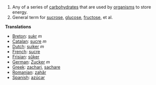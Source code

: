 #Any of a series of [[carbohydrate]]s that are used by [[organism]]s to store energy.
#General term for [[sucrose]], [[glucose]], [[fructose]], et al.

'''Translations'''

*[[Breton]]: [[sukr]] ''m''
*[[Catalan]]: [[sucre]] ''m''
*[[Dutch]]: [[suiker]] ''m''
*[[French]]: [[sucre]]
*[[Frisian]]: [[sûker]]
*[[German]]: [[Zucker]] ''m''
*[[Greek]]: [[zachari]], [[sachare]]
*[[Romanian]]: [[zahăr]]
*[[Spanish]]: [[azúcar]]